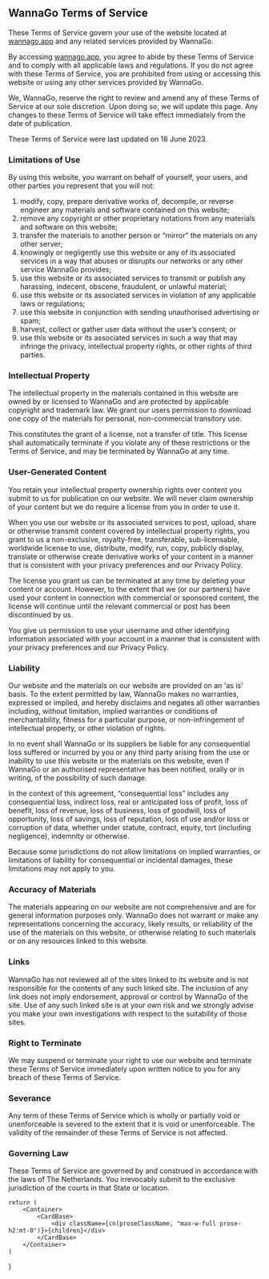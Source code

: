 
WannaGo Terms of Service
------------------------

These Terms of Service govern your use of the website located at [wannago.app](https://www.wannago.app) and any related services provided by WannaGo.

By accessing [wannago.app](https://www.wannago.app), you agree to abide by these Terms of Service and to comply with all applicable laws and regulations. If you do not agree with these Terms of Service, you are prohibited from using or accessing this website or using any other services provided by WannaGo.

We, WannaGo, reserve the right to review and amend any of these Terms of Service at our sole discretion. Upon doing so, we will update this page. Any changes to these Terms of Service will take effect immediately from the date of publication.

These Terms of Service were last updated on 18 June 2023.

### Limitations of Use

By using this website, you warrant on behalf of yourself, your users, and other parties you represent that you will not:

1. modify, copy, prepare derivative works of, decompile, or reverse engineer any materials and software contained on this website;
2. remove any copyright or other proprietary notations from any materials and software on this website;
3. transfer the materials to another person or “mirror” the materials on any other server;
4. knowingly or negligently use this website or any of its associated services in a way that abuses or disrupts our networks or any other service WannaGo provides;
5. use this website or its associated services to transmit or publish any harassing, indecent, obscene, fraudulent, or unlawful material;
6. use this website or its associated services in violation of any applicable laws or regulations;
7. use this website in conjunction with sending unauthorised advertising or spam;
8. harvest, collect or gather user data without the user’s consent; or
9. use this website or its associated services in such a way that may infringe the privacy, intellectual property rights, or other rights of third parties.

### Intellectual Property

The intellectual property in the materials contained in this website are owned by or licensed to WannaGo and are protected by applicable copyright and trademark law. We grant our users permission to download one copy of the materials for personal, non-commercial transitory use.

This constitutes the grant of a license, not a transfer of title. This license shall automatically terminate if you violate any of these restrictions or the Terms of Service, and may be terminated by WannaGo at any time.

### User-Generated Content

You retain your intellectual property ownership rights over content you submit to us for publication on our website. We will never claim ownership of your content but we do require a license from you in order to use it.

When you use our website or its associated services to post, upload, share or otherwise transmit content covered by intellectual property rights, you grant to us a non-exclusive, royalty-free, transferable, sub-licensable, worldwide license to use, distribute, modify, run, copy, publicly display, translate or otherwise create derivative works of your content in a manner that is consistent with your privacy preferences and our Privacy Policy.

The license you grant us can be terminated at any time by deleting your content or account. However, to the extent that we (or our partners) have used your content in connection with commercial or sponsored content, the license will continue until the relevant commercial or post has been discontinued by us.

You give us permission to use your username and other identifying information associated with your account in a manner that is consistent with your privacy preferences and our Privacy Policy.

### Liability

Our website and the materials on our website are provided on an 'as is' basis. To the extent permitted by law, WannaGo makes no warranties, expressed or implied, and hereby disclaims and negates all other warranties including, without limitation, implied warranties or conditions of merchantability, fitness for a particular purpose, or non-infringement of intellectual property, or other violation of rights.

In no event shall WannaGo or its suppliers be liable for any consequential loss suffered or incurred by you or any third party arising from the use or inability to use this website or the materials on this website, even if WannaGo or an authorised representative has been notified, orally or in writing, of the possibility of such damage.

In the context of this agreement, “consequential loss” includes any consequential loss, indirect loss, real or anticipated loss of profit, loss of benefit, loss of revenue, loss of business, loss of goodwill, loss of opportunity, loss of savings, loss of reputation, loss of use and/or loss or corruption of data, whether under statute, contract, equity, tort (including negligence), indemnity or otherwise.

Because some jurisdictions do not allow limitations on implied warranties, or limitations of liability for consequential or incidental damages, these limitations may not apply to you.

### Accuracy of Materials

The materials appearing on our website are not comprehensive and are for general information purposes only. WannaGo does not warrant or make any representations concerning the accuracy, likely results, or reliability of the use of the materials on this website, or otherwise relating to such materials or on any resources linked to this website.

### Links

WannaGo has not reviewed all of the sites linked to its website and is not responsible for the contents of any such linked site. The inclusion of any link does not imply endorsement, approval or control by WannaGo of the site. Use of any such linked site is at your own risk and we strongly advise you make your own investigations with respect to the suitability of those sites.

### Right to Terminate

We may suspend or terminate your right to use our website and terminate these Terms of Service immediately upon written notice to you for any breach of these Terms of Service.

### Severance

Any term of these Terms of Service which is wholly or partially void or unenforceable is severed to the extent that it is void or unenforceable. The validity of the remainder of these Terms of Service is not affected.

### Governing Law

These Terms of Service are governed by and construed in accordance with the laws of The Netherlands. You irrevocably submit to the exclusive jurisdiction of the courts in that State or location.

    return (
        <Container>
            <CardBase>
                <div className={cn(proseClassName, "max-w-full prose-h2:mt-0")}>{children}</div>
            </CardBase>
        </Container>
    )
}